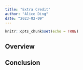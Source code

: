 ```yaml
---
title: "Extra Credit"
author: "Alice Ding"
date: "2023-02-09"
---
```


```r
knitr::opts_chunk$set(echo = TRUE)
```

## Overview

## Conclusion